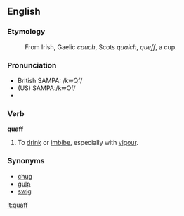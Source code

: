 ==English==

===Etymology===
:From Irish, Gaelic ''cauch'', Scots ''quaich'', ''queff'',  a cup.

===Pronunciation===
*British SAMPA: /kwQf/
*(US) SAMPA:/kwOf/
*{{audio|en-us-quaff.ogg|Audio (US)}}

===Verb===
'''quaff'''

# To [[drink]] or [[imbibe]], especially with [[vigour]]. 

===Synonyms===
*[[chug]]
*[[gulp]]
*[[swig]]

[[it:quaff]]